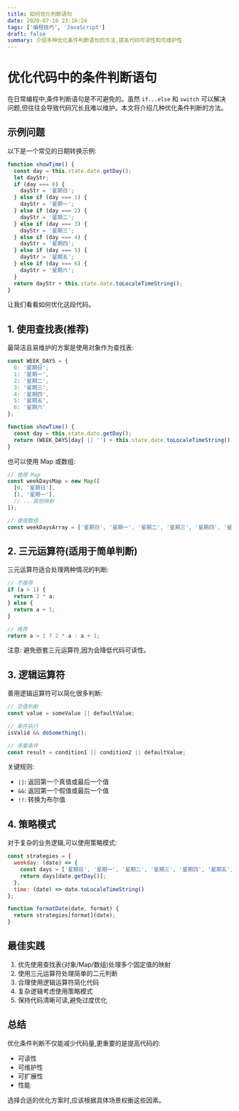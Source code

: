 ```yaml
---
title: 如何优化判断语句
date: 2020-07-16 23:16:24
tags: ['编程技巧', 'JavaScript']
draft: false
summary: 介绍多种优化条件判断语句的方法,提高代码可读性和可维护性
---
```


# 优化代码中的条件判断语句

在日常编程中,条件判断语句是不可避免的。虽然 `if...else` 和 `switch` 可以解决问题,但往往会导致代码冗长且难以维护。本文将介绍几种优化条件判断的方法。

## 示例问题

以下是一个常见的日期转换示例:

```javascript
function showTime() {
  const day = this.state.date.getDay();
  let dayStr;
  if (day === 0) {
    dayStr = '星期日';
  } else if (day === 1) {
    dayStr = '星期一';
  } else if (day === 2) {
    dayStr = '星期二';
  } else if (day === 3) {
    dayStr = '星期三';
  } else if (day === 4) {
    dayStr = '星期四';
  } else if (day === 5) {
    dayStr = '星期五';
  } else if (day === 6) {
    dayStr = '星期六';
  }
  return dayStr + this.state.date.toLocaleTimeString();
}
```

让我们看看如何优化这段代码。

## 1. 使用查找表(推荐)

最简洁且易维护的方案是使用对象作为查找表:

```javascript
const WEEK_DAYS = {
  0: '星期日',
  1: '星期一',
  2: '星期二',
  3: '星期三',
  4: '星期四',
  5: '星期五',
  6: '星期六'
};

function showTime() {
  const day = this.state.date.getDay();
  return (WEEK_DAYS[day] || '') + this.state.date.toLocaleTimeString();
}
```

也可以使用 Map 或数组:

```javascript
// 使用 Map
const weekDaysMap = new Map([
  [0, '星期日'],
  [1, '星期一'],
  // ...其他映射
]);

// 使用数组
const weekDaysArray = ['星期日', '星期一', '星期二', '星期三', '星期四', '星期五', '星期六'];
```

## 2. 三元运算符(适用于简单判断)

三元运算符适合处理两种情况的判断:

```javascript
// 不推荐
if (a > 1) {
  return 2 * a;
} else {
  return a + 1;
}

// 推荐
return a > 1 ? 2 * a : a + 1;
```

注意: 避免嵌套三元运算符,因为会降低代码可读性。

## 3. 逻辑运算符

善用逻辑运算符可以简化很多判断:

```javascript
// 空值判断
const value = someValue || defaultValue;

// 条件执行
isValid && doSomething();

// 多重条件
const result = condition1 || condition2 || defaultValue;
```

关键规则:
- `||`: 返回第一个真值或最后一个值
- `&&`: 返回第一个假值或最后一个值
- `!!`: 转换为布尔值

## 4. 策略模式

对于复杂的业务逻辑,可以使用策略模式:

```javascript
const strategies = {
  weekday: (date) => {
    const days = ['星期日', '星期一', '星期二', '星期三', '星期四', '星期五', '星期六'];
    return days[date.getDay()];
  },
  time: (date) => date.toLocaleTimeString()
};

function formatDate(date, format) {
  return strategies[format](date);
}
```

## 最佳实践

1. 优先使用查找表(对象/Map/数组)处理多个固定值的映射
2. 使用三元运算符处理简单的二元判断
3. 合理使用逻辑运算符简化代码
4. 复杂逻辑考虑使用策略模式
5. 保持代码清晰可读,避免过度优化

## 总结

优化条件判断不仅能减少代码量,更重要的是提高代码的:
- 可读性
- 可维护性
- 可扩展性
- 性能

选择合适的优化方案时,应该根据具体场景权衡这些因素。